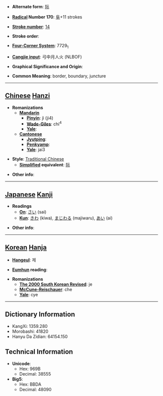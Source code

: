 * '''Alternate form''': [[际]]

* '''[[Wiktionary:Chinese radical index| Radical]] Number 170''': [[Wiktionary:Chinese radical index 阜|阜]]+11 strokes

* '''[[Wiktionary:Chinese total strokes index|Stroke number]]''': [[Wiktionary:Chinese total strokes index 14|14]]

* '''Stroke order''': 

* '''[[Wiktionary:Chinese four corner index|Four-Corner System]]''': 7729<sub>1</sub>

* '''[[Wiktionary:Chinese Cangjie index|Cangjie input]]''': 弓中月人火 (NLBOF)

* '''Graphical Significance and Origin''': 

* '''Common Meaning''': border, boundary, juncture

----

== [[Chinese]] [[Hanzi]] ==

* '''Romanizations'''
** '''[[Mandarin]]'''
*** '''[[Pinyin]]''': jì (ji4)
*** '''[[Wade-Giles]]''': chi<sup>4</sup>
*** '''[[Yale]]''': 
** '''[[Cantonese]]'''
*** '''[[Jyutping]]''':
*** '''[[Penkyamp]]''': 
*** '''[[Yale]]''': jai3

* '''Style''': [[Traditional Chinese]] 
** '''[[Simplified Chinese|Simplified]] equivalent''': [[际]]

* '''Other info''': 

----

== [[Japanese]] [[Kanji]] ==

* '''Readings'''
** '''[[On]]''': [[さい]] (sai)
** '''[[Kun]]''': [[きわ]] (kiwa), [[まじわる]] (majiwaru), [[あい]] (ai)

* '''Other info''':  

----

== [[Korean]] [[Hanja]] ==

* '''[[Hangeul]]''': 제

* '''[[Eumhun]] reading''': 

* '''Romanizations'''
** '''[[The 2000 South Korean Revised Romanization|The 2000 South Korean Revised]]''': je
** '''[[McCune-Reischauer]]''': che
** '''[[Yale]]''': cye

----

== Dictionary Information ==

* KangXi: 1359.280
* Morobashi: 41820
* Hanyu Da Zidian: 64154.150

== Technical Information ==

* '''Unicode''':
** Hex: 969B
** Decimal: 38555
* '''Big5''':
** Hex: BBDA
** Decimal: 48090
